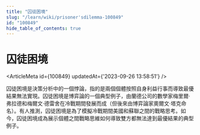 ```yaml
---
title: "囚徒困境"
slug: "/learn/wiki/prisoner'sdilemma-100849"
id: "100849"
hide_table_of_contents: true
---
```



# 囚徒困境

<ArticleMeta id={100849} updatedAt={'2023-09-26 13:58:51'} />
<div className='border-solid border-b border-t-0 my-4 border-[var(--ifm-color-gray-300)]' />

囚徒困境是決策分析中的一個悖論，指的是兩個個體按照自身利益行事而導致最優結果無法實現。囚徒困境是博弈論的一個典型例子，由蘭德公司的數學家梅里爾·弗拉德和梅爾文·德雷舍在冷戰期間發展而成（但後來由博弈論家奧爾文·塔克命名）。有人推測，囚徒困境是為了模擬冷戰期間美國和蘇聯之間的戰略思考。如今，囚徒困境成為展示個體之間戰略思維如何導致雙方都無法達到最優結果的典型例子。
